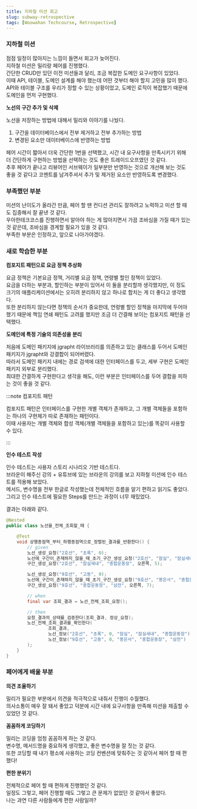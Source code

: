```yaml
---
title: 지하철 미션 회고
slug: subway-retrospective
tags: [Woowahan Techcourse, Retrospective]
---
```


### 지하철 미션

점점 일정이 많아지는 느낌이 들면서 회고가 늦어진다.  
지하철 미션은 밀리랑 페어를 진행했다.  
간단한 CRUD만 있던 이전 미션들과 달리, 조금 복잡한 도메인 요구사항이 있었다.  
이때 API, 테이블, 도메인 설계를 해야 했는데 어떤 것부터 해야 할지 고민을 많이 했다.  
API와 테이블 구조를 우리가 정할 수 있는 상황이었고, 도메인 로직이 복잡했기 때문에 도메인을 먼저 구현했다.

**노선의 구간 추가 및 삭제**

노선을 저장하는 방법에 대해서 밀리와 이야기를 나눴다.

1. 구간을 데이터베이스에서 전부 제거하고 전부 추가하는 방법
2. 변경된 요소만 데이터베이스에 반영하는 방법

페어 시간이 짧아서 더욱 간단한 1번을 선택했고, 시간 내 요구사항을 만족시키기 위해 더 간단하게 구현하는 방법을 선택하는 것도 좋은 트레이드오프였던 것 같다.  
추후 페어가 끝나고 리뷰어인 서브웨이가 일부분만 반영하는 것으로 개선해 보는 것도 좋을 것 같다고 코멘트를 남겨주셔서 추가 및 제거된 요소만 반영하도록 변경했다.

### 부족했던 부분

미션의 난이도가 올라간 만큼, 페어 할 땐 컨디션 관리도 잘하려고 노력하고 미션 할 때도 집중해서 잘 끝낸 것 같다.  
우아한테크코스를 진행하면서 알아야 하는 게 많아지면서 가끔 조바심을 가질 때가 있는 것 같은데, 조바심을 경계할 필요가 있을 것 같다.  
부족한 부분은 인정하고, 앞으로 나아가야겠다.  

### 새로 학습한 부분

**컴포지트 패턴으로 요금 정책 추상화**

요금 정책은 기본요금 정책, 거리별 요금 정책, 연령별 할인 정책이 있었다.  
요금을 더하는 부분과, 할인하는 부분이 있어서 이 둘을 분리할까 생각했지만, 이 정도 크기의 애플리케이션에서는 오히려 분리하지 않고 하나로 합치는 게 더 좋다고 생각했다.  
또한 분리하지 않는다면 정책의 순서가 중요한데, 연령별 할인 정책을 마지막에 두어야 했기 때문에 책임 연쇄 패턴도 고려를 했지만 조금 더 간결해 보이는 컴포지트 패턴을 선택했다.

**도메인에 특정 기술의 의존성을 분리**

처음에 도메인 패키지에 jgrapht 라이브러리를 의존하고 있는 클래스를 두어서 도메인 패키지가 jgrapht와 강결합이 되어버렸다.  
따라서 도메인 패키지 내에는 경로 검색에 대한 인터페이스를 두고, 세부 구현은 도메인 패키지 외부로 분리했다.  
최대한 간결하게 구현한다고 생각을 해도, 이런 부분은 인터페이스를 두어 결합을 피하는 것이 좋을 것 같다.

:::note 컴포지트 패턴

컴포지트 패턴은 인터페이스를 구현한 개별 객체가 존재하고, 그 개별 객체들을 포함하는 하나의 구현체가 따로 존재하는 패턴이다.  
이때 사용자는 개별 객체와 합성 객체(개별 객체들을 포함하고 있는)를 똑같이 사용할 수 있다.

:::

**인수 테스트 작성**

인수 테스트는 사용자 스토리 시나리오 기반 테스트다.  
브라운이 해주신 강의 + 유튜브에 있는 브라운의 강의를 보고 지하철 미션에 인수 테스트를 적용해 보았다.  
메서드, 변수명을 전부 한글로 작성했는데 전체적인 흐름을 알기 편하고 읽기도 좋았다.  
그리고 인수 테스트에 필요한 Steps를 만드는 과정이 너무 재밌었다.

결과는 아래와 같다.

```java
@Nested
public class 노선을_전체_조회할_때 {

    @Test
    void 상행종점역_부터_하행종점역으로_정렬된_결과를_반환한다() {
        // given
        노선_생성_요청("2호선", "초록", 0);
        노선에_구간이_존재하지_않을_때_초기_구간_생성_요청("2호선", "잠실", "잠실새내", 5);
        구간_생성_요청("2호선", "잠실새내", "종합운동장", 오른쪽, 5);

        노선_생성_요청("9호선", "고동", 0);
        노선에_구간이_존재하지_않을_때_초기_구간_생성_요청("9호선", "봉은사", "종합운동장", 3);
        구간_생성_요청("9호선", "종합운동장", "삼전", 오른쪽, 7);

        // when
        final var 조회_결과 = 노선_전체_조회_요청();

        // then
        요청_결과의_상태를_검증한다(조회_결과, 정상_요청);
        노선_전체_조회_결과를_확인한다(
                조회_결과,
                노선_정보("2호선", "초록", 0, "잠실", "잠실새내", "종합운동장"),
                노선_정보("9호선", "고동", 0, "봉은사", "종합운동장", "삼전")
        );
    }
}
```

### 페어에게 배울 부분

**의견 조율하기**

밀리가 필요한 부분에서 의견을 적극적으로 내줘서 진행이 수월했다.  
의사소통이 매우 잘 돼서 좋았고 덕분에 시간 내에 요구사항을 만족해 미션을 제출할 수 있었던 것 같다.  

**꼼꼼하게 코딩하기**

밀리는 코딩을 엄청 꼼꼼하게 하는 것 같다.  
변수명, 메서드명을 중요하게 생각했고, 좋은 변수명을 잘 짓는 것 같다.  
또한 코딩할 때 내가 평소에 사용하는 코딩 컨벤션에 맞춰주는 것 같아서 페어 할 때 편했다!  

**편한 분위기**

전체적으로 페어 할 때 편하게 진행했던 것 같다.  
일정도 그렇고, 페어 진행할 때도 그렇고 큰 문제가 없었던 것 같아서 좋았다.  
나는 과연 다른 사람들에게 편한 사람일까?  
